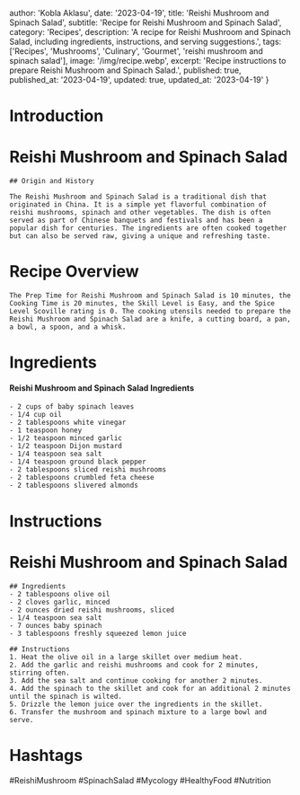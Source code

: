 
  author: 'Kobla Aklasu',
  date: '2023-04-19',
  title: 'Reishi Mushroom and Spinach Salad',
  subtitle: 'Recipe for Reishi Mushroom and Spinach Salad',
  category: 'Recipes',
  description: 'A recipe for Reishi Mushroom and Spinach Salad, including ingredients, instructions, and serving suggestions.',
  tags: ['Recipes', 'Mushrooms', 'Culinary', 'Gourmet', 'reishi mushroom and spinach salad'],
  image: '/img/recipe.webp',
  excerpt: 'Recipe instructions to prepare Reishi Mushroom and Spinach Salad.',
  published: true,
  published_at: '2023-04-19',
  updated: true,
  updated_at: '2023-04-19'
}


  # Introduction

# Reishi Mushroom and Spinach Salad
    
    ## Origin and History
    
    The Reishi Mushroom and Spinach Salad is a traditional dish that originated in China. It is a simple yet flavorful combination of reishi mushrooms, spinach and other vegetables. The dish is often served as part of Chinese banquets and festivals and has been a popular dish for centuries. The ingredients are often cooked together but can also be served raw, giving a unique and refreshing taste.

# Recipe Overview

    The Prep Time for Reishi Mushroom and Spinach Salad is 10 minutes, the Cooking Time is 20 minutes, the Skill Level is Easy, and the Spice Level Scoville rating is 0. The cooking utensils needed to prepare the Reishi Mushroom and Spinach Salad are a knife, a cutting board, a pan, a bowl, a spoon, and a whisk.

# Ingredients

#### Reishi Mushroom and Spinach Salad Ingredients
    
    - 2 cups of baby spinach leaves 
    - 1/4 cup oil
    - 2 tablespoons white vinegar
    - 1 teaspoon honey
    - 1/2 teaspoon minced garlic
    - 1/2 teaspoon Dijon mustard
    - 1/4 teaspoon sea salt 
    - 1/4 teaspoon ground black pepper
    - 2 tablespoons sliced reishi mushrooms 
    - 2 tablespoons crumbled feta cheese
    - 2 tablespoons slivered almonds

# Instructions

# Reishi Mushroom and Spinach Salad 
    
    ## Ingredients 
    - 2 tablespoons olive oil 
    - 2 cloves garlic, minced 
    - 2 ounces dried reishi mushrooms, sliced 
    - 1/4 teaspoon sea salt 
    - 7 ounces baby spinach 
    - 3 tablespoons freshly squeezed lemon juice 
    
    ## Instructions
    1. Heat the olive oil in a large skillet over medium heat. 
    2. Add the garlic and reishi mushrooms and cook for 2 minutes, stirring often. 
    3. Add the sea salt and continue cooking for another 2 minutes. 
    4. Add the spinach to the skillet and cook for an additional 2 minutes until the spinach is wilted. 
    5. Drizzle the lemon juice over the ingredients in the skillet. 
    6. Transfer the mushroom and spinach mixture to a large bowl and serve.

# Hashtags

#ReishiMushroom #SpinachSalad #Mycology #HealthyFood #Nutrition



